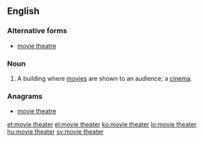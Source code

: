 ==English==

===Alternative forms===
* [[movie theatre]]

===Noun===
{{en-noun|sg=[[movie]] [[theater]]}}

# {{US}} A building where [[movie]]s are shown to an audience; a [[cinema]].

===Anagrams===
* [[movie theatre#English|movie theatre]]

[[et:movie theater]]
[[el:movie theater]]
[[ko:movie theater]]
[[lo:movie theater]]
[[hu:movie theater]]
[[sv:movie theater]]